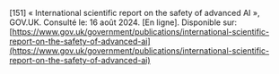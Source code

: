 \[151\]	« International scientific report on the safety of advanced AI », GOV.UK. Consulté le: 16 août 2024\. \[En ligne\]. Disponible sur: [https://www.gov.uk/government/publications/international-scientific-report-on-the-safety-of-advanced-ai](https://www.gov.uk/government/publications/international-scientific-report-on-the-safety-of-advanced-ai)